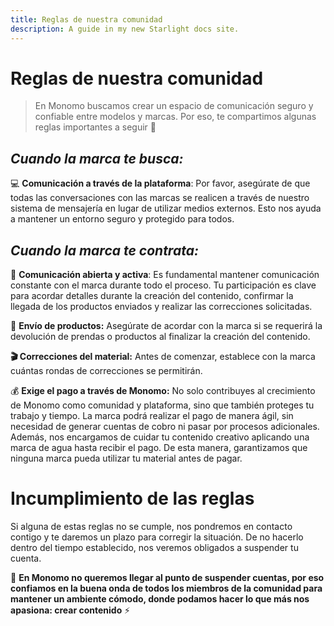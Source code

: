 ```yaml
---
title: Reglas de nuestra comunidad
description: A guide in my new Starlight docs site.
---
```


# Reglas de nuestra comunidad

> En Monomo buscamos crear un espacio de comunicación seguro y confiable entre modelos y marcas. Por eso, te compartimos algunas reglas importantes a seguir 📏


## *Cuando la marca te busca:*

💻 **Comunicación a través de la plataforma**: Por favor, asegúrate de que todas las conversaciones con las marcas se realicen a través de nuestro sistema de mensajería en lugar de utilizar medios externos. Esto nos ayuda a mantener un entorno seguro y protegido para todos.

## *Cuando la marca te contrata:*

💬 **Comunicación abierta y activa**: Es fundamental mantener comunicación constante con el marca durante todo el proceso. Tu participación es clave para acordar detalles durante la creación del contenido, confirmar la llegada de los productos enviados y realizar las correcciones solicitadas.

👗 **Envío de productos:** Asegúrate de acordar con la marca si se requerirá la devolución de prendas o productos al finalizar la creación del contenido.

**🎬 Correcciones del material:** Antes de comenzar, establece con la marca cuántas rondas de correcciones se permitirán.

💰 **Exige el pago a través de Monomo:** No solo contribuyes al crecimiento de Monomo como comunidad y plataforma, sino que también proteges tu trabajo y tiempo. La marca podrá realizar el pago de manera ágil, sin necesidad de generar cuentas de cobro ni pasar por procesos adicionales. Además, nos encargamos de cuidar tu contenido creativo aplicando una marca de agua hasta recibir el pago. De esta manera, garantizamos que ninguna marca pueda utilizar tu material antes de pagar.

# Incumplimiento de las reglas

Si alguna de estas reglas no se cumple, nos pondremos en contacto contigo y te daremos un plazo para corregir la situación. De no hacerlo dentro del tiempo establecido, nos veremos obligados a suspender tu cuenta.

💜 **En Monomo no queremos llegar al punto de suspender cuentas, por eso confiamos en la buena onda de todos los miembros de la comunidad para mantener un ambiente cómodo, donde podamos hacer lo que más nos apasiona: crear contenido** ⚡
